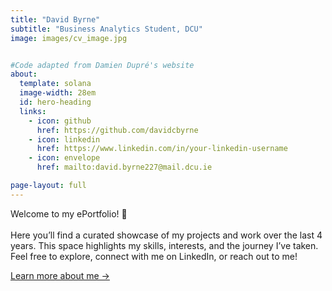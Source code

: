 ```yaml
---
title: "David Byrne"
subtitle: "Business Analytics Student, DCU"
image: images/cv_image.jpg


#Code adapted from Damien Dupré's website
about:
  template: solana
  image-width: 28em
  id: hero-heading
  links:
    - icon: github
      href: https://github.com/davidcbyrne
    - icon: linkedin
      href: https://www.linkedin.com/in/your‑linkedin‑username
    - icon: envelope
      href: mailto:david.byrne227@mail.dcu.ie

page-layout: full
---
```


::: {#hero-heading}
Welcome to my ePortfolio! 👋 <br><br>Here you'll find a curated showcase of my projects and work over the last 4 years. This space highlights my skills, interests, and the journey I've taken. Feel free to explore, connect with me on LinkedIn, or reach out to me!


[Learn more about me →](about.qmd)

:::







